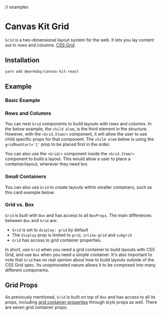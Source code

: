 
// examples

<Meta title="Components/Containers/Layout/Grid" component={Grid} />

# Canvas Kit Grid

`Grid` is a two-dimensional layout system for the web. It lets you lay content out in rows and
columns. [CSS Grid](https://developer.mozilla.org/en-US/docs/Learn/CSS/CSS_layout/Grids).

## Installation

```sh
yarn add @workday/canvas-kit-react
```

## Example

### Basic Example

<ExampleCodeBlock code={Example} />

### Rows and Columns

You can nest `Grid` components to build layouts with rows and columns. In the below example, the
`child elem`, is the third element in the structure. However, with the `<Grid.Item/>` component, it
will allow the user to use child specific props for that component. The `child elem` below is using
the `gridRowStart='1'` prop to be placed first in the order.

You can also use the `<Grid/>` component inside the `<Grid.Item/>` component to build a layout. This
would allow a user to place a container/layout, wherever they need too.

<ExampleCodeBlock code={GridLayout} />

### Small Containers

You can also use `Grid` to create layouts within smaller containers, such as this card example
below:

<ExampleCodeBlock code={GridCard} />

### Grid vs. Box

`Grid` is built with `Box` and has access to all `BoxProps`. The main differences between `Box` and
`Grid` are:

- `Grid` is set to `display: grid` by default
- The `display` prop is limited to `grid`, `inline-grid` and `subgrid`
- `Grid` has access to grid container properties.

In short, use `Grid` when you need a grid container to build layouts with CSS Grid, and use `Box`
when you need a simple container. It's also important to note that `Grid` has no real opinion about
how to build layouts outside of the CSS Grid spec. Its unopinonated nature allows it to be composed
into many different components.

## Grid Props

As previously mentioned, `Grid` is built on top of `Box` and has access to all its props, including
[grid container properties](https://developer.mozilla.org/en-US/docs/Web/CSS/CSS_Grid_Layout/Basic_Concepts_of_Grid_Layout#the_grid_container)
through style props as well. There are seven grid container props:

<ArgsTable of={GridStyle} />

<!-- ### Grid Props (Exhaustive List)

<ArgsTable of={Grid} /> -->
